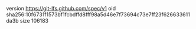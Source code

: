version https://git-lfs.github.com/spec/v1
oid sha256:10f6731f1573bf1fcbdffd8fff98a5d46e7f73694c73e7ff23f626633611da3b
size 106183
